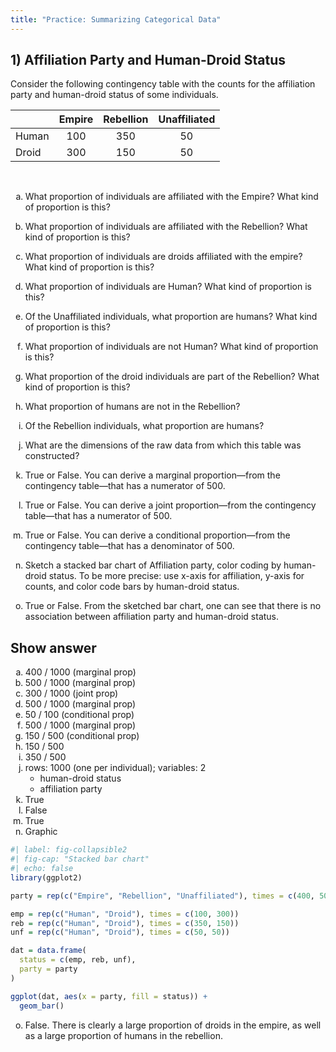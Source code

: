 ```yaml
---
title: "Practice: Summarizing Categorical Data"
---
```



## 1) Affiliation Party and Human-Droid Status

Consider the following contingency table with the counts for the affiliation 
party and human-droid status of some individuals.

|       | Empire | Rebellion | Unaffiliated |
|-------|:------:|:---------:|:------------:|
| Human | 100    |  350      |   50         |
| Droid | 300    |  150      |   50         |

\

a) What proportion of individuals are affiliated with the Empire? 
What kind of proportion is this?

b) What proportion of individuals are affiliated with the Rebellion?
What kind of proportion is this?

c) What proportion of individuals are droids affiliated with the empire?
What kind of proportion is this?

d) What proportion of individuals are Human?
What kind of proportion is this?

e) Of the Unaffiliated individuals, what proportion are humans?
What kind of proportion is this?

f) What proportion of individuals are not Human?
What kind of proportion is this?

g) What proportion of the droid individuals are part of the Rebellion?
What kind of proportion is this?

h) What proportion of humans are not in the Rebellion?

i) Of the Rebellion individuals, what proportion are humans?

j) What are the dimensions of the raw data from which this table was constructed?

k) True or False. You can derive a marginal proportion---from the contingency table---that has a numerator of 500.

l) True or False. You can derive a joint proportion---from the contingency table---that has a numerator of 500.

m) True or False. You can derive a conditional proportion---from the contingency table---that has a denominator of 500.

n) Sketch a stacked bar chart of Affiliation party, color coding by human-droid status. To be more precise: use x-axis for affiliation, y-axis for counts, and color code bars by human-droid status.

o) True or False. From the sketched bar chart, one can see that there is no association between affiliation party and human-droid status.

::: {.callout-note collapse="true"}
## Show answer

a) 400 / 1000 (marginal prop)
b) 500 / 1000 (marginal prop)
c) 300 / 1000 (joint prop)
d) 500 / 1000 (marginal prop)
e) 50 / 100 (conditional prop)
f) 500 / 1000 (marginal prop)
g) 150 / 500 (conditional prop)
h) 150 / 500
i) 350 / 500
j) rows: 1000 (one per individual); variables: 2
    - human-droid status
    - affiliation party
k) True
l) False
m) True
n) Graphic

```r
#| label: fig-collapsible2
#| fig-cap: "Stacked bar chart"
#| echo: false
library(ggplot2)

party = rep(c("Empire", "Rebellion", "Unaffiliated"), times = c(400, 500, 100))

emp = rep(c("Human", "Droid"), times = c(100, 300))
reb = rep(c("Human", "Droid"), times = c(350, 150))
unf = rep(c("Human", "Droid"), times = c(50, 50))

dat = data.frame(
  status = c(emp, reb, unf),
  party = party
)

ggplot(dat, aes(x = party, fill = status)) +
  geom_bar()
```

o) False. There is clearly a large proportion of droids in the empire, as well as a large proportion of humans in the rebellion.
:::

